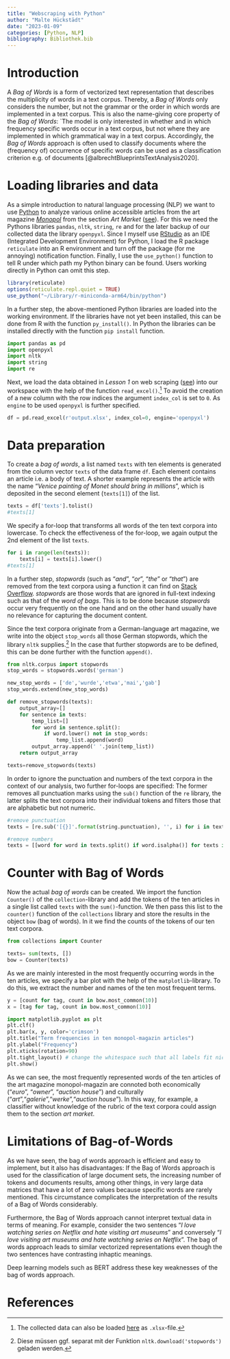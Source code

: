```yaml
---
title: "Webscraping with Python"
author: "Malte Hückstädt"
date: "2023-01-09"
categories: [Python, NLP]
bibliography: Bibliothek.bib
---
```


# Introduction

A *Bag of Words* is a form of vectorized text representation that describes the multiplicity of words in a text corpus. Thereby, a *Bag of Words* only considers the number, but not the grammar or the order in which words are implemented in a text corpus. This is also the name-giving core property of the *Bag of Words*: \`The model is only interested in whether and in which frequency specific words occur in a text corpus, but not where they are implemented in which grammatical way in a text corpus. Accordingly, the *Bag of Words* approach is often used to classify documents where the (frequency of) occurrence of specific words can be used as a classification criterion e.g. of documents [@albrechtBlueprintsTextAnalysis2020].

# Loading libraries and data

As a simple introduction to natural language processing (NLP) we want to use [Python](https://www.python.org/) to analyze various online accessible articles from the art magazine [*Monopol*](https://www.monopol-magazin.de/) from the section *Art Market* ([see](/_posts/2022-03-29-webscraping_python.md)). For this we need the Pythons libraries `pandas`, `nltk`, `string`, `re` and for the later backup of our collected data the library `openpyxl`. Since I myself use [RStudio](https://www.rstudio.com/) as an IDE (Integrated Development Environment) for Python, I load the R package `reticulate` into an R environment and turn off the package (for me annoying) notification function. Finally, I use the `use_python()` function to tell R under which path my Python binary can be found. Users working directly in Python can omit this step.

```r
library(reticulate)
options(reticulate.repl.quiet = TRUE)
use_python("~/Library/r-miniconda-arm64/bin/python")
```

In a further step, the above-mentioned Python libraries are loaded into the working environment. If the libraries have not yet been installed, this can be done from R with the function `py_install()`. In Python the libraries can be installed directly with the function `pip install` function.

```python
import pandas as pd
import openpyxl
import nltk
import string
import re
```

Next, we load the data obtained in *Lesson 1* on web scraping ([see](/_posts/2022-03-29-webscraping_python.md)) into our workspace with the help of the function `read_excel()`.[^1] To avoid the creation of a new column with the row indices the argument `index_col` is set to `0`. As `engine` to be used `openpyxl` is further specified.

[^1]: The collected data can also be loaded [here](https://github.com/MalteHueckstaedt/chernoff_faces/raw/master/analysis/03-2022-webscraping_python/output.xlsx) as `.xlsx`-file.

```python
df = pd.read_excel(r'output.xlsx', index_col=0, engine='openpyxl')
```

# Data preparation

To create a *bag of words*, a list named `texts` with ten elements is generated from the column vector `texts` of the data frame `df`. Each element contains an article i.e. a body of text. A shorter example represents the article with the name "*Venice painting of Monet should bring in millions*", which is deposited in the second element (`texts[1]`) of the list.

```python
texts = df['texts'].tolist()
#texts[1]
```

We specify a for-loop that transforms all words of the ten text corpora into lowercase. To check the effectiveness of the for-loop, we again output the 2nd element of the list `texts`.

```python
for i in range(len(texts)):
    texts[i] = texts[i].lower()
#texts[1]
```

In a further step, *stopwords* (such as "*and*", "*or*", "*the*" or "*that*") are removed from the text corpora using a function it can find on [Stack Overflow](https://stackoverflow.com/questions/52361543/how-do-i-remove-stop-words-from-an-arraylist-of-strings-in-python). *stopwords* are those words that are ignored in full-text indexing such as that of the *word of bags*. This is to be done because *stopwords* occur very frequently on the one hand and on the other hand usually have no relevance for capturing the document content.

Since the text corpora originate from a German-language art magazine, we write into the object `stop_words` all those German stopwords, which the library `nltk` supplies.[^2] In the case that further stopwords are to be defined, this can be done further with the function `append()`.

[^2]: Diese müssen ggf. separat mit der Funktion `nltk.download('stopwords')` geladen werden.

```python
from nltk.corpus import stopwords
stop_words = stopwords.words('german')

new_stop_words = ['de','wurde','etwa','mai','gab']
stop_words.extend(new_stop_words)

def remove_stopwords(texts):
    output_array=[]
    for sentence in texts:
        temp_list=[]
        for word in sentence.split():
            if word.lower() not in stop_words:
                temp_list.append(word)
        output_array.append(' '.join(temp_list))
    return output_array

texts=remove_stopwords(texts)
```

In order to ignore the punctuation and numbers of the text corpora in the context of our analysis, two further for-loops are specified: The former removes all punctuation marks using the `sub()` function of the `re` library, the latter splits the text corpora into their individual tokens and filters those that are alphabetic but not numeric.

```python
#remove punctuation
texts = [re.sub('[{}]'.format(string.punctuation), '', i) for i in texts]

#remove numbers
texts = [[word for word in texts.split() if word.isalpha()] for texts in texts]
```

# Counter with Bag of Words

Now the actual *bag of words* can be created. We import the function `Counter()` of the `collection`-library and add the tokens of the ten articles in a single list called `texts` with the `sum()`-function. We then pass this list to the `counter()` function of the `collections` library and store the results in the object `bow` (bag of words). In it we find the counts of the tokens of our ten text corpora.

```python
from collections import Counter

texts= sum(texts, [])
bow = Counter(texts)
```

As we are mainly interested in the most frequently occurring words in the ten articles, we specify a bar plot with the help of the `matplotlib`-library. To do this, we extract the number and names of the ten most frequent terms.

```python
y = [count for tag, count in bow.most_common(10)]
x = [tag for tag, count in bow.most_common(10)]

import matplotlib.pyplot as plt
plt.clf()
plt.bar(x, y, color='crimson')
plt.title("Term frequencies in ten monopol-magazin articles")
plt.ylabel("Frequency")
plt.xticks(rotation=90)
plt.tight_layout() # change the whitespace such that all labels fit nicely
plt.show()
```

As we can see, the most frequently represented words of the ten articles of the art magazine monopol-magazin are connoted both economically ("*euro*", "*owner*", "*auction house*") and culturally ("*art*","*galerie*","*werke*","*auction house*"). In this way, for example, a classifier without knowledge of the rubric of the text corpora could assign them to the section *art market*.

# Limitations of Bag-of-Words

As we have seen, the bag of words approach is efficient and easy to implement, but it also has disadvantages: If the Bag of Words approach is used for the classification of large document sets, the increasing number of tokens and documents results, among other things, in very large data matrices that have a lot of zero values because specific words are rarely mentioned. This circumstance complicates the interpretation of the results of a Bag of Words considerably.

Furthermore, the Bag of Words approach cannot interpret textual data in terms of meaning. For example, consider the two sentences "*I love watching series on Netflix and hate visiting art museums*" and conversely "*I love visiting art museums and hate watching series on Netflix*". The bag of words approach leads to similar vectorized representations even though the two sentences have contrasting inhaptic meanings.

Deep learning models such as BERT address these key weaknesses of the bag of words approach.

# References

